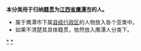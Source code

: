{{Catnav|頁面分類|各種主題的頁面分類|依中国各省来作的分类|各地中国人|江西人}}
{{Catnav|頁面分類|人物|各國人物|中国人|各地中国人|江西人}}

'''本分类用于归纳[[籍贯|籍贯]]为[[江西省|江西省]][[鹰潭市|鹰潭市]]的人。'''
*属于鹰潭市下属[[县级行政区|县级行政区]]的人物放入各个亚类中。
*如果不清楚其具体籍贯，依然放入鹰潭人分类下。

[[Category:江西人|*]]
[[Category:鹰潭|*]]